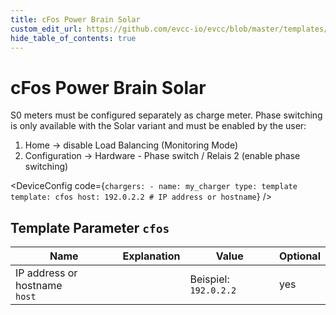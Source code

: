 ```yaml
---
title: cFos Power Brain Solar
custom_edit_url: https://github.com/evcc-io/evcc/blob/master/templates/definition/charger/cfos.yaml
hide_table_of_contents: true
---
```



# cFos Power Brain Solar

<div className="device-detail-container">
  <div className="device-detail-content">
    <DeviceFeatures features="mA,rfid,1p3p,sponsorship" />

S0 meters must be configured separately as charge meter.
Phase switching is only available with the Solar variant and must be enabled by the user:
1) Home -> disable Load Balancing (Monitoring Mode)
2) Configuration -> Hardware - Phase switch / Relais 2 (enable phase switching)


<DeviceConfig code={`chargers:
    - name: my_charger
      type: template
      template: cfos
      host: 192.0.2.2 # IP address or hostname`}  />
  </div>
  <div className="device-detail-icon">
    <evcc-icon
      type="charger"
      name="cfos-power-brain-solar"
      size="400px"
      alt="cFos Power Brain Solar"
      className="device-detail-icon-img"
    ></evcc-icon>
  </div>
</div>

## Template Parameter `cfos`

| Name | Explanation | Value | Optional |
|-----------|-------------|-------|----------|
| IP address or hostname<br/>`host` |  | Beispiel: `192.0.2.2` | yes |

<SponsorshipRequired />

